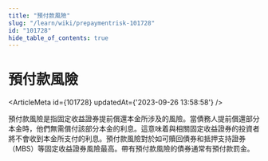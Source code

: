 ```yaml
---
title: "預付款風險"
slug: "/learn/wiki/prepaymentrisk-101728"
id: "101728"
hide_table_of_contents: true
---
```



# 預付款風險

<ArticleMeta id={101728} updatedAt={'2023-09-26 13:58:58'} />
<div className='border-solid border-b border-t-0 my-4 border-[var(--ifm-color-gray-300)]' />

預付款風險是指固定收益證券提前償還本金所涉及的風險。當債務人提前償還部分本金時，他們無需償付該部分本金的利息。這意味着與相關固定收益證券的投資者將不會收到本金所支付的利息。預付款風險對於如可贖回債券和抵押支持證券（MBS）等固定收益證券風險最高。帶有預付款風險的債券通常有預付款罰金。

